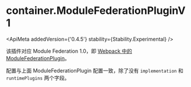 
# container.ModuleFederationPluginV1

<ApiMeta addedVersion={'0.4.5'} stability={Stability.Experimental} />

该插件对应 Module Federation 1.0，即 [Webpack 中的 ModuleFederationPlugin](https://webpack.js.org/plugins/module-federation-plugin/)。

配置与上面 ModuleFederationPlugin 配置一致，除了没有 `implementation` 和 `runtimePlugins` 两个字段。
